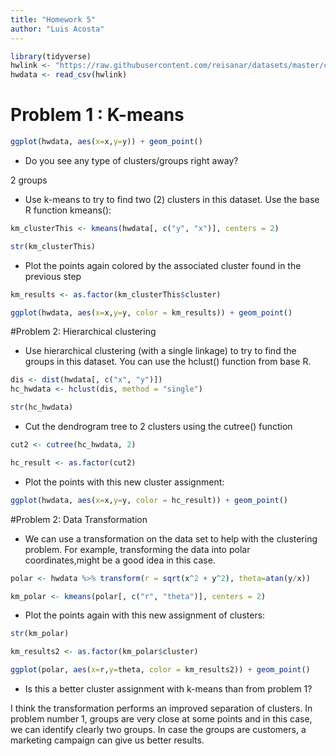---
title: "Homework 5"
author: "Luis Acosta"
---

```{r}
library(tidyverse)
hwlink <- "https://raw.githubusercontent.com/reisanar/datasets/master/clusterThis.csv"
hwdata <- read_csv(hwlink)
```



# Problem 1 : K-means


```{r}
ggplot(hwdata, aes(x=x,y=y)) + geom_point()
```
- Do you see any type of clusters/groups right away?

2 groups

- Use k-means to try to find two (2) clusters in this dataset. Use the base R function kmeans():

```{r}
km_clusterThis <- kmeans(hwdata[, c("y", "x")], centers = 2)
```


```{r}
str(km_clusterThis)
```

- Plot the points again colored by the associated cluster found in the previous step

```{r}
km_results <- as.factor(km_clusterThis$cluster)
```

```{r}
ggplot(hwdata, aes(x=x,y=y, color = km_results)) + geom_point()
```


#Problem 2: Hierarchical clustering


- Use hierarchical clustering (with a single linkage) to try to find the groups in this dataset. You can use the hclust() function from base R.

```{r}
dis <- dist(hwdata[, c("x", "y")])
hc_hwdata <- hclust(dis, method = "single")
```


```{r}
str(hc_hwdata)
```

- Cut the dendrogram tree to 2 clusters using the cutree() function

```{r}
cut2 <- cutree(hc_hwdata, 2)
```

```{r}
hc_result <- as.factor(cut2)
```

- Plot the points with this new cluster assignment:
 
```{r}
ggplot(hwdata, aes(x=x,y=y, color = hc_result)) + geom_point()
```


#Problem 2: Data Transformation

- We can use a transformation on the data set to help with the clustering problem. For example, transforming the data into polar coordinates,might be a good idea in this case.

```{r}
polar <- hwdata %>% transform(r = sqrt(x^2 + y^2), theta=atan(y/x))
```

```{r}
km_polar <- kmeans(polar[, c("r", "theta")], centers = 2)
```


- Plot the points again with this new assignment of clusters:

```{r}
str(km_polar)
```

```{r}
km_results2 <- as.factor(km_polar$cluster)
```


```{r}
ggplot(polar, aes(x=r,y=theta, color = km_results2)) + geom_point()
```


- Is this a better cluster assignment with k-means than from problem 1?

I think the transformation performs an improved separation of clusters. In problem number 1, groups are very close at some points and in this case, we can identify clearly two groups. In case the groups are customers, a marketing campaign can give us better results.















